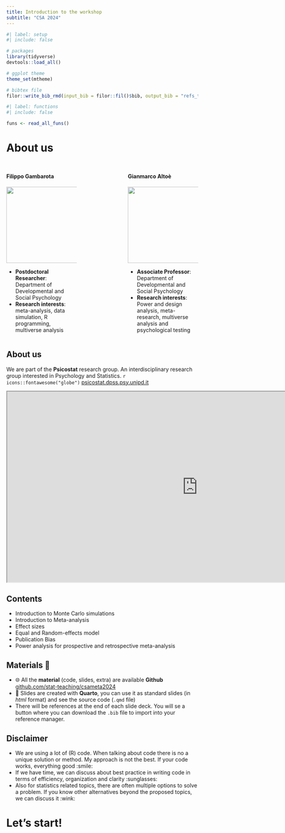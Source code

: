```yaml
---
title: Introduction to the workshop
subtitle: "CSA 2024"
---
```


```r
#| label: setup
#| include: false

# packages
library(tidyverse)
devtools::load_all()

# ggplot theme
theme_set(mtheme)

# bibtex file
filor::write_bib_rmd(input_bib = filor::fil()$bib, output_bib = "refs_to_download.bib")
```

```r
#| label: functions
#| include: false

funs <- read_all_funs()
```

# About us {.section}

##

:::: {.columns}
::: {.column width='40%'}

#### Filippo Gambarota {.center}

![](img/fg.jpg){width=200 fig-align="center"}

- **Postdoctoral Researcher**: Department of Developmental and Social Psychology
- **Research interests**: meta-analysis, data simulation, R programming, multiverse analysis

:::
::: {.column width='20%'}
:::
::: {.column width='40%'}

#### Gianmarco Altoè

![](img/ga.png){width=200 fig-align="center"}

- **Associate Professor**: Department of Developmental and Social Psychology
- **Research interests**: Power and design analysis, meta-research, multiverse analysis and psychological testing


:::
::::

## About us {.about}

We are part of the **Psicostat** research group. An interdisciplinary research group interested in Psychology and Statistics. `r icons::fontawesome("globe")` [psicostat.dpss.psy.unipd.it](https://psicostat.dpss.psy.unipd.it/)

<center>
<iframe src="https://psicostat.dpss.psy.unipd.it/" style="width:1000px; height:500px"></iframe>
</center>

## Contents

- Introduction to Monte Carlo simulations
- Introduction to Meta-analysis
- Effect sizes
- Equal and Random-effects model
- Publication Bias
- Power analysis for prospective and retrospective meta-analysis

## Materials 📘

- 🌐 All the **material** (code, slides, extra) are available **Github** [github.com/stat-teaching/csameta2024](https://github.com/stat-teaching/csameta2024) 
- 📝 Slides are created with **Quarto**, you can use it as standard slides (in *html* format) and see the source code (`.qmd` file)
- There will be references at the end of each slide deck. You will se a button where you can download the `.bib` file to import into your reference manager.

## Disclaimer

- We are using a lot of (R) code. When talking about code there is no a unique solution or method. My approach is not the best. If your code works, everything good :smile:
- If we have time, we can discuss about best practice in writing code in terms of efficiency, organization and clarity :sunglasses:
- Also for statistics related topics, there are often multiple options to solve a problem. If you know other alternatives beyond the proposed topics, we can discuss it :wink:

# Let's start! {.section}